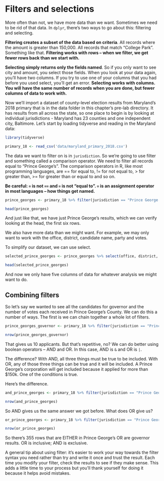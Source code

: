 # Filters and selections

More often than not, we have more data than we want. Sometimes we need to be rid of that data. In `dplyr`, there's two ways to go about this: filtering and selecting.

**Filtering creates a subset of the data based on criteria**. All records where the amount is greater than 150,000. All records that match "College Park". Something like that. **Filtering works with rows -- when we filter, we get fewer rows back than we start with.**

**Selecting simply returns only the fields named**. So if you only want to see city and amount, you select those fields. When you look at your data again, you'll have two columns. If you try to use one of your columns that you had before you used select, you'll get an error. **Selecting works with columns. You will have the same number of records when you are done, but fewer columns of data to work with.**

Now we'll import a dataset of county-level election results from Maryland's 2018 primary that is in the data folder in this chapter's pre-lab directory. It has results from all across the state, so one place to begin is by looking at individual jurisdictions - Maryland has 23 counties and one independent city, Baltimore. Let's start by loading tidyverse and reading in the Maryland data:

```r
library(tidyverse)
```

```r
primary_18 <- read_csv('data/maryland_primary_2018.csv')
```

The data we want to filter on is in `jurisdiction`. So we're going to use filter and something called a comparison operator. We need to filter all records equal to "Prince George's". The comparison operators in R, like most programming languages, are == for equal to, != for not equal to, > for greater than, >= for greater than or equal to and so on.

**Be careful: `=` is not `==` and `=` is not "equal to". `=` is an assignment operator in most languages -- how things get named.**

```r
prince_georges <- primary_18 %>% filter(jurisdiction == "Prince George's")

head(prince_georges)
```

And just like that, we have just Prince George's results, which we can verify looking at the head, the first six rows.

We also have more data than we might want. For example, we may only want to work with the office, district, candidate name, party and votes.

To simplify our dataset, we can use select.

```r
selected_prince_georges <- prince_georges %>% select(office, district, name_raw, party, votes)

head(selected_prince_georges)
```

And now we only have five columns of data for whatever analysis we might want to do.

## Combining filters

So let's say we wanted to see all the candidates for governor and the number of votes each received in Prince George's County. We can do this a number of ways. The first is we can chain together a whole lot of filters.

```r
prince_georges_governor <- primary_18 %>% filter(jurisdiction == "Prince George's") %>% filter(office == "Governor / Lt. Governor")

nrow(prince_georges_governor)
```

That gives us 10 applicants. But that's repetitive, no? We can do better using boolean operators -- AND and OR. In this case, AND is `&` and OR is `|`.

The difference? With AND, all three things must be true to be included. With OR, any of those three things can be true and it will be included. A Prince George's corporation will get included because it applied for more than $150k. One of the conditions is true.

Here's the difference.

```r
and_prince_georges <- primary_18 %>% filter(jurisdiction == "Prince George's" & office == "Governor / Lt. Governor")

nrow(and_prince_georges)
```
So AND gives us the same answer we got before. What does OR give us?

```r
or_prince_georges <- primary_18 %>% filter(jurisdiction == "Prince George's" | office == "Governor / Lt. Governor")

nrow(or_prince_georges)
```
So there's 355 rows that are EITHER in Prince George's OR are governor results. OR is inclusive; AND is exclusive.

A general tip about using filter: it's easier to work your way towards the filter syntax you need rather than try and write it once and trust the result. Each time you modify your filter, check the results to see if they make sense. This adds a little time to your process but you'll thank yourself for doing it because it helps avoid mistakes.
